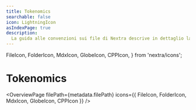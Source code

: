 ```yaml
---
title: Tokenomics
searchable: false
icon: LightningIcon
asIndexPage: true
description:
  La guida alle convenzioni sui file di Nextra descrive in dettaglio la struttura e l'organizzazione dei file e delle directory all'interno di un progetto Nextra, incluso l'utilizzo dei file `page.mdx`, `_meta.js` e `mdx-components.js`, nonché delle directory `content` e `src`.
---
```


  FileIcon,
  FolderIcon,
  MdxIcon,
  GlobeIcon,
  CPPIcon,
} from 'nextra/icons';

# Tokenomics

<OverviewPage
  filePath={metadata.filePath}
  icons={{ FileIcon, FolderIcon, MdxIcon, GlobeIcon, CPPIcon }}
/>